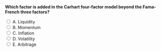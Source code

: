 ::: {.question-block}

<form onsubmit="event.preventDefault(); checkAnswer('module5_mcq_q37')" data-correct-answer="B">
<strong style="display: block;">Which factor is added in the Carhart four-factor model beyond the Fama-French three factors?</strong>

<label><input type="radio" name="module5_mcq_q37" value="A"> A. Liquidity</label><br>
<label><input type="radio" name="module5_mcq_q37" value="B"> B. Momentum</label><br>
<label><input type="radio" name="module5_mcq_q37" value="C"> C. Inflation</label><br>
<label><input type="radio" name="module5_mcq_q37" value="D"> D. Volatility</label><br>
<label><input type="radio" name="module5_mcq_q37" value="E"> E. Arbitrage</label><br>
</form>

<div id="feedback-module5_mcq_q37" class="feedback" data-status="" style="display:none;">
✅ Correct: B. Carhart adds a momentum factor to the Fama-French three-factor model, capturing persistence in stock returns.
</div>

:::
